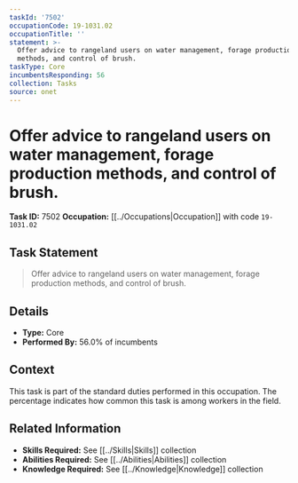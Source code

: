 ```yaml
---
taskId: '7502'
occupationCode: 19-1031.02
occupationTitle: ''
statement: >-
  Offer advice to rangeland users on water management, forage production
  methods, and control of brush.
taskType: Core
incumbentsResponding: 56
collection: Tasks
source: onet
---
```

# Offer advice to rangeland users on water management, forage production methods, and control of brush.

**Task ID:** 7502
**Occupation:** [[../Occupations|Occupation]] with code `19-1031.02`

## Task Statement

> Offer advice to rangeland users on water management, forage production methods, and control of brush.

## Details

- **Type:** Core
- **Performed By:** 56.0% of incumbents

## Context

This task is part of the standard duties performed in this occupation. The percentage indicates how common this task is among workers in the field.

## Related Information

- **Skills Required:** See [[../Skills|Skills]] collection
- **Abilities Required:** See [[../Abilities|Abilities]] collection
- **Knowledge Required:** See [[../Knowledge|Knowledge]] collection
